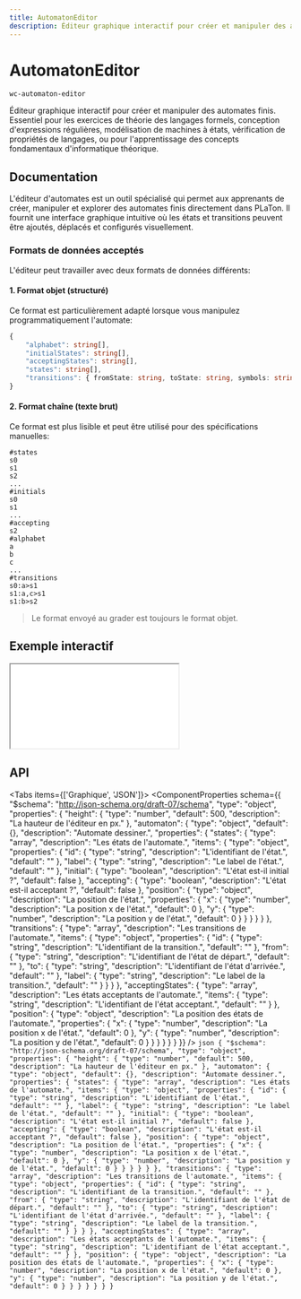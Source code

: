 ```yaml
---
title: AutomatonEditor
description: Éditeur graphique interactif pour créer et manipuler des automates finis. Essentiel pour les exercices de théorie des langages formels, conception d'expressions régulières, modélisation de machines à états, vérification de propriétés de langages, ou pour l'apprentissage des concepts fondamentaux d'informatique théorique.
---
```



# AutomatonEditor

`wc-automaton-editor`

Éditeur graphique interactif pour créer et manipuler des automates finis. Essentiel pour les exercices de théorie des langages formels, conception d'expressions régulières, modélisation de machines à états, vérification de propriétés de langages, ou pour l'apprentissage des concepts fondamentaux d'informatique théorique.

## Documentation

L'éditeur d'automates est un outil spécialisé qui permet aux apprenants de créer, manipuler et explorer des automates finis directement dans PLaTon. Il fournit une interface graphique intuitive où les états et transitions peuvent être ajoutés, déplacés et configurés visuellement.

### Formats de données acceptés

L'éditeur peut travailler avec deux formats de données différents:

#### 1. Format objet (structuré)

Ce format est particulièrement adapté lorsque vous manipulez programmatiquement l'automate:

```typescript
{
    "alphabet": string[],
    "initialStates": string[],
    "acceptingStates": string[],
    "states": string[],
    "transitions": { fromState: string, toState: string, symbols: string[] }[]
}
```

#### 2. Format chaîne (texte brut)

Ce format est plus lisible et peut être utilisé pour des spécifications manuelles:

```plaintext
#states
s0
s1
s2
...
#initials
s0
s1
...
#accepting
s2
#alphabet
a
b
c
...
#transitions
s0:a>s1
s1:a,c>s1
s1:b>s2
```

> Le format envoyé au grader est toujours le format objet.

## Exemple interactif

<iframe
  src={useAbsoluteUrl('playground/components/wc-automaton-editor')}
  style={{ width: '100%', height: '700px', border: 'none' }}
></iframe>

## API

<Tabs items={['Graphique', 'JSON']}>
  <Tab>
    <ComponentProperties schema={{
  "$schema": "http://json-schema.org/draft-07/schema",
  "type": "object",
  "properties": {
    "height": {
      "type": "number",
      "default": 500,
      "description": "La hauteur de l'éditeur en px."
    },
    "automaton": {
      "type": "object",
      "default": {},
      "description": "Automate dessiner.",
      "properties": {
        "states": {
          "type": "array",
          "description": "Les états de l'automate.",
          "items": {
            "type": "object",
            "properties": {
              "id": {
                "type": "string",
                "description": "L'identifiant de l'état.",
                "default": ""
              },
              "label": {
                "type": "string",
                "description": "Le label de l'état.",
                "default": ""
              },
              "initial": {
                "type": "boolean",
                "description": "L'état est-il initial ?",
                "default": false
              },
              "accepting": {
                "type": "boolean",
                "description": "L'état est-il acceptant ?",
                "default": false
              },
              "position": {
                "type": "object",
                "description": "La position de l'état.",
                "properties": {
                  "x": {
                    "type": "number",
                    "description": "La position x de l'état.",
                    "default": 0
                  },
                  "y": {
                    "type": "number",
                    "description": "La position y de l'état.",
                    "default": 0
                  }
                }
              }
            }
          }
        },
        "transitions": {
          "type": "array",
          "description": "Les transitions de l'automate.",
          "items": {
            "type": "object",
            "properties": {
              "id": {
                "type": "string",
                "description": "L'identifiant de la transition.",
                "default": ""
              },
              "from": {
                "type": "string",
                "description": "L'identifiant de l'état de départ.",
                "default": ""
              },
              "to": {
                "type": "string",
                "description": "L'identifiant de l'état d'arrivée.",
                "default": ""
              },
              "label": {
                "type": "string",
                "description": "Le label de la transition.",
                "default": ""
              }
            }
          }
        },
        "acceptingStates": {
          "type": "array",
          "description": "Les états acceptants de l'automate.",
          "items": {
            "type": "string",
            "description": "L'identifiant de l'état acceptant.",
            "default": ""
          }
        },
        "position": {
          "type": "object",
          "description": "La position des états de l'automate.",
          "properties": {
            "x": {
              "type": "number",
              "description": "La position x de l'état.",
              "default": 0
            },
            "y": {
              "type": "number",
              "description": "La position y de l'état.",
              "default": 0
            }
          }
        }
      }
    }
  }
}} />
  </Tab>
  <Tab>
    ```json
    {
  "$schema": "http://json-schema.org/draft-07/schema",
  "type": "object",
  "properties": {
    "height": {
      "type": "number",
      "default": 500,
      "description": "La hauteur de l'éditeur en px."
    },
    "automaton": {
      "type": "object",
      "default": {},
      "description": "Automate dessiner.",
      "properties": {
        "states": {
          "type": "array",
          "description": "Les états de l'automate.",
          "items": {
            "type": "object",
            "properties": {
              "id": {
                "type": "string",
                "description": "L'identifiant de l'état.",
                "default": ""
              },
              "label": {
                "type": "string",
                "description": "Le label de l'état.",
                "default": ""
              },
              "initial": {
                "type": "boolean",
                "description": "L'état est-il initial ?",
                "default": false
              },
              "accepting": {
                "type": "boolean",
                "description": "L'état est-il acceptant ?",
                "default": false
              },
              "position": {
                "type": "object",
                "description": "La position de l'état.",
                "properties": {
                  "x": {
                    "type": "number",
                    "description": "La position x de l'état.",
                    "default": 0
                  },
                  "y": {
                    "type": "number",
                    "description": "La position y de l'état.",
                    "default": 0
                  }
                }
              }
            }
          }
        },
        "transitions": {
          "type": "array",
          "description": "Les transitions de l'automate.",
          "items": {
            "type": "object",
            "properties": {
              "id": {
                "type": "string",
                "description": "L'identifiant de la transition.",
                "default": ""
              },
              "from": {
                "type": "string",
                "description": "L'identifiant de l'état de départ.",
                "default": ""
              },
              "to": {
                "type": "string",
                "description": "L'identifiant de l'état d'arrivée.",
                "default": ""
              },
              "label": {
                "type": "string",
                "description": "Le label de la transition.",
                "default": ""
              }
            }
          }
        },
        "acceptingStates": {
          "type": "array",
          "description": "Les états acceptants de l'automate.",
          "items": {
            "type": "string",
            "description": "L'identifiant de l'état acceptant.",
            "default": ""
          }
        },
        "position": {
          "type": "object",
          "description": "La position des états de l'automate.",
          "properties": {
            "x": {
              "type": "number",
              "description": "La position x de l'état.",
              "default": 0
            },
            "y": {
              "type": "number",
              "description": "La position y de l'état.",
              "default": 0
            }
          }
        }
      }
    }
  }
}
    ```
  </Tab>
</Tabs>
